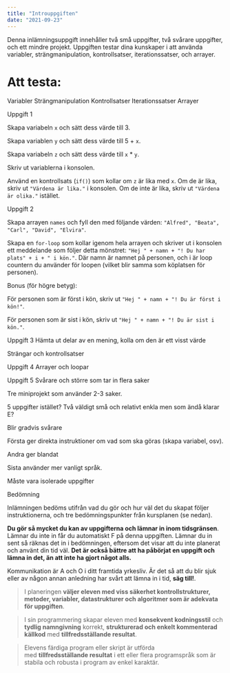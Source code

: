 ```yaml
---
title: "Introuppgiften"
date: "2021-09-23"
---
```


Denna inlämningsuppgift innehåller två små uppgifter, två svårare uppgifter, och ett mindre projekt. Uppgiften testar dina kunskaper i att använda variabler, strängmanipulation, kontrollsatser, iterationssatser, och arrayer.



# Att testa:
Variabler
Strängmanipulation
Kontrollsatser
Iterationssatser
Arrayer



<TopicHeading link="uppgift-1">Uppgift 1</TopicHeading>

Skapa variabeln `x` och sätt dess värde till 3.

Skapa variablen `y` och sätt dess värde till 5 + `x`.

Skapa variabeln `z` och sätt dess värde till `x` * `y`.

Skriv ut variablerna i konsolen.

Använd en kontrollsats (`if()`) som kollar om `z` är lika med `x`. Om de är lika, skriv ut `"Värdena är lika."` i konsolen. Om de inte är lika, skriv ut `"Värdena är olika."` istället.

<TopicHeading link="uppgift-2">Uppgift 2</TopicHeading>

Skapa arrayen `names` och fyll den med följande värden: `"Alfred", "Beata", "Carl", "David", "Elvira"`.

Skapa en `for-loop` som kollar igenom hela arrayen och skriver ut i konsolen ett meddelande som följer detta mönstret: `"Hej " + namn + "! Du har plats" + i + " i kön."`. Där namn är namnet på personen, och i är loop countern du använder för loopen (vilket blir samma som köplatsen för personen).

Bonus (för högre betyg):

För personen som är först i kön, skriv ut `"Hej " + namn + "! Du är först i kön!"`.

För personen som är sist i kön, skriv ut `"Hej " + namn + "! Du är sist i kön."`.

<TopicHeading link="uppgift-3">Uppgift 3</TopicHeading>
Hämta ut delar av en mening, kolla om den är ett visst värde

Strängar och kontrollsatser

<TopicHeading link="uppgift-4">Uppgift 4</TopicHeading>
Arrayer och loopar

<TopicHeading link="uppgift-5">Uppgift 5</TopicHeading>
Svårare och större som tar in flera saker


Tre miniprojekt som använder 2-3 saker.

5 uppgifter istället? Två väldigt små och relativt enkla men som ändå klarar E?

Blir gradvis svårare

Första ger direkta instruktioner om vad som ska göras (skapa variabel, osv).

Andra ger blandat

Sista använder mer vanligt språk.

Måste vara isolerade uppgifter

<TopicHeading link="bedömning">Bedömning</TopicHeading>

Inlämningen bedöms utifrån vad du gör och hur väl det du skapat följer instruktionerna, och tre bedömningspunkter från kursplanen (se nedan).

**Du gör så mycket du kan av uppgifterna och lämnar in inom tidsgränsen**. Lämnar du inte in får du automatiskt F på denna uppgiften. Lämnar du in sent så räknas det in i bedömningen, eftersom det visar att du inte planerat och använt din tid väl. **Det är också bättre att ha påbörjat en uppgift och lämna in det, än att inte ha gjort något alls.**

<Notice>

Kommunikation är A och O i ditt framtida yrkesliv. Är det så att du blir sjuk eller av någon annan anledning har svårt att lämna in i tid, **säg till!**.

</Notice>

> I planeringen **väljer eleven med viss säkerhet kontrollstrukturer, metoder, variabler, datastrukturer och algoritmer som är adekvata för uppgiften**.

> I sin programmering skapar eleven med **konsekvent kodningsstil** och **tydlig namngivning** korrekt, **strukturerad och enkelt kommenterad källkod** med **tillfredsställande resultat**.

> Elevens färdiga program eller skript är utförda med **tillfredsställande resultat** i ett eller flera programspråk som är stabila och robusta i program av enkel karaktär.
